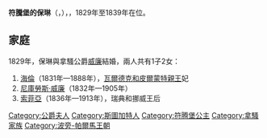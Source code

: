 {{Otheruses|符騰堡的保琳}}
{{Multiple issues|
{{Expand language|1=en|time=2020-11-16T12:01:14+00:00}}
{{Unreferenced|time=2020-11-16T12:01:14+00:00}}
}}
{{Infobox noble
| name        = 符騰堡的保琳
| title       = 拿騷公爵夫人
| image       = Pauline Friederike Marie, Prinzessin von Württemberg.jpg
| birth_date  = {{Birth date|1810|02|25|df=y}}
| birth_place = [[斯圖加特|斯圖加特]]
| death_date  = {{Death date and age|1856|07|07|1810|02|25|df=y}}
| death_place = [[威斯巴登|威斯巴登]]
| full name   = Pauline Friederike Marie
| noble family= [[符騰堡王朝|符騰堡王朝]]
| father      = [[保羅王子_(符騰堡)|符騰堡的保羅王子]]
| mother      = [[薩克森-希爾德布格豪森的夏洛特|薩克森-希爾德布格豪森的夏洛特]]
}}
'''符騰堡的保琳'''（{{lang-de|Pauline von Württemberg}}，{{bd|1810年|2月25日|1856年|7月7日}}），{{le|拿騷公爵夫人|List of Nassau consorts}}，1829年至1839年在位。

== 家庭 ==
1829年，保琳與拿騷公爵[[威廉_(拿騷公爵)|威廉]]結婚，兩人共有1子2女：
# [[拿騷的海倫|海倫]]（1831年—1888年），[[格奧爾格·維克多_(瓦爾德克和皮爾蒙特)|瓦爾德克和皮爾蒙特親王]]妃
# [[拿騷的尼庫勞斯·威廉|尼庫勞斯·威廉]]（1832年—1905年）
# [[拿騷的索菲亞|索菲亞]]（1836年—1913年），瑞典和挪威王后

{{normdaten}}

[[Category:公爵夫人|Category:公爵夫人]]
[[Category:斯圖加特人|Category:斯圖加特人]]
[[Category:符腾堡公主|Category:符腾堡公主]]
[[Category:拿騷家族|Category:拿騷家族]]
[[Category:波旁-帕爾馬王朝|Category:波旁-帕爾馬王朝]]